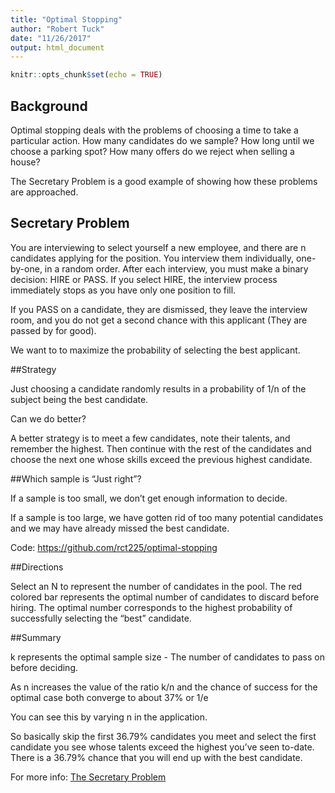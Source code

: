 ```yaml
---
title: "Optimal Stopping"
author: "Robert Tuck"
date: "11/26/2017"
output: html_document
---
```


```r
knitr::opts_chunk$set(echo = TRUE)
```
## Background

Optimal stopping deals with the problems of choosing a time to take a particular action.  How many candidates do we sample?  How long until we choose a parking spot?  How many offers do we reject when selling a house?

The Secretary Problem is a good example of showing how these problems are approached.

## Secretary Problem

You are interviewing to select yourself a new employee, and there are n candidates applying for the position. You interview them individually, one-by-one, in a random order. After each interview, you must make a binary decision: HIRE or PASS. If you select HIRE, the interview process immediately stops as you have only one position to fill.

If you PASS on a candidate, they are dismissed, they leave the interview room, and you do not get a second chance with this applicant (They are passed by for good).

We want to to maximize the probability of selecting the best applicant.

##Strategy

Just choosing a candidate randomly results in a probability of 1/n of the subject being the best candidate.

Can we do better?

A better strategy is to meet a few candidates, note their talents, and remember the highest.  Then continue with the rest of the candidates and choose the next one whose skills exceed the previous highest candidate.

##Which sample is "Just right"?

If a sample is too small, we don't get enough information to decide.

If a sample is too large, we have gotten rid of too many potential candidates and we may have already missed the best candidate.

Code: [https://github.com/rct225/optimal-stopping](https://github.com/rct225/optimal-stopping)

##Directions

Select an N to represent the number of candidates in the pool.  The red colored bar represents the optimal number of candidates to discard before hiring.  The optimal number corresponds to the highest probability of successfully selecting the "best" candidate.

##Summary

k represents the optimal sample size - The number of candidates to pass on before deciding.

As n increases the value of the ratio k/n and the chance of success for the optimal case both converge to about 37% or 1/e

You can see this by varying n in the application.

So basically skip the first 36.79% candidates you meet and select the first candidate you see whose talents exceed the highest you've seen to-date. There is a 36.79% chance that you will end up with the best candidate.

For more info: [The Secretary Problem](https://en.wikipedia.org/wiki/Secretary_problem)




